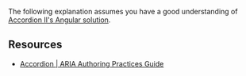 
The following explanation assumes you have a good understanding of [Accordion II's Angular solution](/questions/user-interface/accordion-ii/angular/solution).

<Solution />
<TestCases />

## Resources

- [Accordion | ARIA Authoring Practices Guide](https://www.w3.org/WAI/ARIA/apg/patterns/accordion/)
